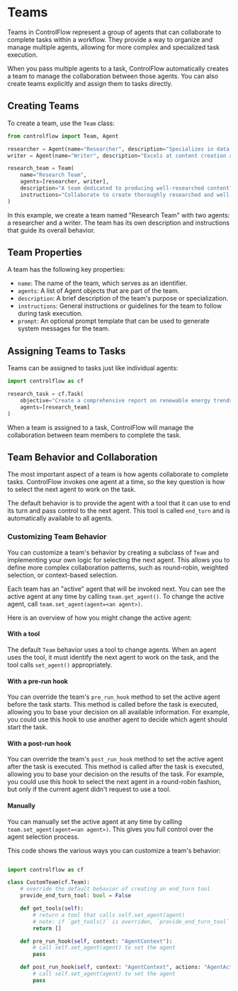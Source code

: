 # Teams

Teams in ControlFlow represent a group of agents that can collaborate to complete tasks within a workflow. They provide a way to organize and manage multiple agents, allowing for more complex and specialized task execution.

When you pass multiple agents to a task, ControlFlow automatically creates a team to manage the collaboration between those agents. You can also create teams explicitly and assign them to tasks directly.

## Creating Teams

To create a team, use the `Team` class:

```python
from controlflow import Team, Agent

researcher = Agent(name="Researcher", description="Specializes in data gathering and analysis")
writer = Agent(name="Writer", description="Excels at content creation and editing")

research_team = Team(
    name="Research Team",
    agents=[researcher, writer],
    description="A team dedicated to producing well-researched content",
    instructions="Collaborate to create thoroughly researched and well-written reports"
)
```

In this example, we create a team named "Research Team" with two agents: a researcher and a writer. The team has its own description and instructions that guide its overall behavior.

## Team Properties

A team has the following key properties:

- `name`: The name of the team, which serves as an identifier.
- `agents`: A list of Agent objects that are part of the team.
- `description`: A brief description of the team's purpose or specialization.
- `instructions`: General instructions or guidelines for the team to follow during task execution.
- `prompt`: An optional prompt template that can be used to generate system messages for the team.

## Assigning Teams to Tasks

Teams can be assigned to tasks just like individual agents:

```python
import controlflow as cf

research_task = cf.Task(
    objective="Create a comprehensive report on renewable energy trends",
    agents=[research_team]
)
```

When a team is assigned to a task, ControlFlow will manage the collaboration between team members to complete the task.

## Team Behavior and Collaboration

The most important aspect of a team is how agents collaborate to complete tasks. ControlFlow invokes one agent at a time, so the key question is how to select the next agent to work on the task.

The default behavior is to provide the agent with a tool that it can use to end its turn and pass control to the next agent. This tool is called `end_turn` and is automatically available to all agents.

### Customizing Team Behavior

You can customize a team's behavior by creating a subclass of `Team` and implementing your own logic for selecting the next agent. This allows you to define more complex collaboration patterns, such as round-robin, weighted selection, or context-based selection.

Each team has an "active" agent that will be invoked next. You can see the active agent at any time by calling `team.get_agent()`. To change the active agent, call `team.set_agent(agent=<an agent>)`.

Here is an overview of how you might change the active agent:

#### With a tool
The default `Team` behavior uses a tool to change agents. When an agent uses the tool, it must identify the next agent to work on the task, and the tool calls `set_agent()` appropriately.

#### With a pre-run hook
You can override the team's `pre_run_hook` method to set the active agent before the task starts. This method is called before the task is executed, allowing you to base your decision on all available information. For example, you could use this hook to use another agent to decide which agent should start the task.

#### With a post-run hook
You can override the team's `post_run_hook` method to set the active agent after the task is executed. This method is called after the task is executed, allowing you to base your decision on the results of the task. For example, you could use this hook to select the next agent in a round-robin fashion, but only if the current agent didn't request to use a tool.

#### Manually
You can manually set the active agent at any time by calling `team.set_agent(agent=<an agent>)`. This gives you full control over the agent selection process.

This code shows the various ways you can customize a team's behavior:
```python

import controlflow as cf

class CustomTeam(cf.Team):
    # override the default behavior of creating an end_turn tool
    provide_end_turn_tool: bool = False

    def get_tools(self):
        # return a tool that calls self.set_agent(agent) 
        # note: if `get_tools()` is overriden, `provide_end_turn_tool` is ignored
        return []

    def pre_run_hook(self, context: "AgentContext"):
        # call self.set_agent(agent) to set the agent
        pass

    def post_run_hook(self, context: "AgentContext", actions: "AgentActions"):
        # call self.set_agent(agent) to set the agent
        pass
```